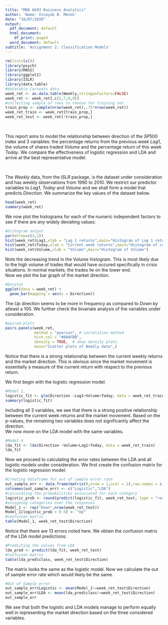 ```yaml
---
title: "MBA 6693 Business Analytics"
author: 'Name: Vinayak B. Menon'
date: "18/07/2020"
output:
  pdf_document: default
  html_document:
    df_print: paged
  word_document: default
subtitle: 'Assignment 2: Classification Models' 
---
```


```r
rm(list=ls())
library(psych)
library(MASS)
library(ggplot2)
library(ISLR)
library(data.table)
#datatable Carseats data
week_ret <- as.data.table(Weekly,stringasFactors=FALSE)
week_ret <- week_ret[,c(2,7,8,9)]
#collecting sample of rows to choose for training set
train_prop <- sample(nrow(week_ret),.75*nrow(week_ret))
week_ret_train <- week_ret[train_prop,]
week_ret_test <- week_ret[!train_prop,]
```


\textbf{Objective:}\

This report aims to model the relationship between direction of the $SP500$ index and 3 variables: the percentage returns from the previous week $Lag1$, the volume of shares traded $Volume$ and the percentage return of this week $Today$. We compare the effectiveness of logistic regression and LDA and arrive at the best representative model.\


\textbf{Data Exploration:}\

 The $Weekly$ data, from the $ISLR$ package, is the dataset under consideration and has weekly observations from 1990 to 2010. We restrict our predictor variables to $Lag1$, $Today$ and $Volume$ and we shall form a model that predicts $Direction$. We summarize the key values of the dataset below.\
```r
head(week_ret)
summary(week_ret)
```

We now plot the histograms for each of the numeric independent factors to see if there are any widely deviating values:
```r
#histogram output
par(mfrow=c(3,1))
hist(week_ret$Lag1,xlab = "Lag 1 returns",main="Histogram of Lag 1 returns")
hist(week_ret$Today,xlab = "Current week returns",main="Histogram of current returns")
hist(week_ret$Volume,xlab = "Volume",main="Histogram of Volume")
```
Note the decreasing trend in the Volume histogram. This is most likely due to the high volume of trades that would have occured specifically in crisis situations. In normal markets, the trades lie on the lower end.\
Now we plot the bar graph of the market direction. 
```r
#barplot
ggplot(data = week_ret) +
  geom_bar(mapping = aes(x = Direction))
```
The $Up$ direction seems to be more in frequency as compared to $Down$ by atleast a 100. We further check the bivariate analysis of the variables under consideration.
```r
#paired plots
pairs.panels(week_ret, 
             method = "pearson", # correlation method
             hist.col = "#00AFBB",
             density = TRUE,  # show density plots
             main="Scatter plots of Weekly data",)
```
 Notice that there is a strong relationship between the current weekly returns and the market direction. This is obvious since the market movement is essentially a measure of the current return with respect to the previous return.\
 
We first begin with the logistic regression model.
```r
#Model 1,
logistic_fit <- glm(Direction ~Lag1+Volume+Today, data = week_ret_train,family = binomial,maxit=1)
summary(logistic_fit)
```
Including all 3 variables, we see that there is a strong positive relationship between the current week returns and the market movement. Based on the p-values, the remaining two variables does not significantly affect the direction.\
We now move on the LDA model with the same variables.
```r
#Model 4
lda_fit <- lda(Direction ~Volume+Lag1+Today, data = week_ret_train)
lda_fit
```
Now we proceed to calculating the error rates between the LDA and all logistic models under consideration. We first create the confusion matrix for the logistic regression model:
```r
#Creating dataframe for out of sample error rate
out_sample_err <- data.frame(matrix(0,nrow = 1,ncol = 2),row.names = c("Error Rate"))
colnames(out_sample_err) <- c("Logistic","LDA")
#calculating the probabilities associated for each category
logistic_prob <- round(predict(logistic_fit, week_ret_test, type = "response"))
#assigning categories over the responses
Model_1 <- rep("Down",nrow(week_ret_test))
Model_1[logistic_prob > 0.5] <- "Up"
#confusion matrix
table(Model_1, week_ret_test$Direction)
```
Notice that there are 13 errors noted here. We obtain the confusion matrix of the LDA model predictions:
```r
#Predicting the values from LDA
lda_pred <- predict(lda_fit, week_ret_test)
#Confusion matrix
table(lda_pred$class, week_ret_test$Direction)
```
The matrix looks the same as the logistic model. Now we calculate the out of sample error rate which would likely be the same.
```r
#Out of Sample error
out_sample_err$Logistic <- mean(Model_1!=week_ret_test$Direction)
out_sample_err$LDA <- mean(lda_pred$class!=week_ret_test$Direction)
out_sample_err
```
We see that both the logistic and LDA models manage to perform equally well in representing the market direction based on the three considered variables.

